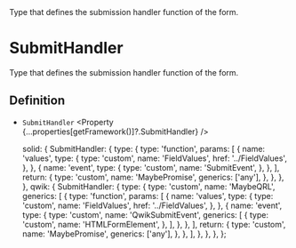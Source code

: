 
<Title>SubmitHandler</Title>
<Description>
  Type that defines the submission handler function of the form.
</Description>

# SubmitHandler

Type that defines the submission handler function of the form.

## Definition

- `SubmitHandler` <Property {...properties[getFramework()]?.SubmitHandler} />

  solid: {
    SubmitHandler: {
      type: {
        type: 'function',
        params: [
          {
            name: 'values',
            type: {
              type: 'custom',
              name: 'FieldValues',
              href: '../FieldValues',
            },
          },
          {
            name: 'event',
            type: {
              type: 'custom',
              name: 'SubmitEvent',
            },
          },
        ],
        return: {
          type: 'custom',
          name: 'MaybePromise',
          generics: ['any'],
        },
      },
    },
  },
  qwik: {
    SubmitHandler: {
      type: {
        type: 'custom',
        name: 'MaybeQRL',
        generics: [
          {
            type: 'function',
            params: [
              {
                name: 'values',
                type: {
                  type: 'custom',
                  name: 'FieldValues',
                  href: '../FieldValues',
                },
              },
              {
                name: 'event',
                type: {
                  type: 'custom',
                  name: 'QwikSubmitEvent',
                  generics: [
                    {
                      type: 'custom',
                      name: 'HTMLFormElement',
                    },
                  ],
                },
              },
            ],
            return: {
              type: 'custom',
              name: 'MaybePromise',
              generics: ['any'],
            },
          },
        ],
      },
    },
  },
};
